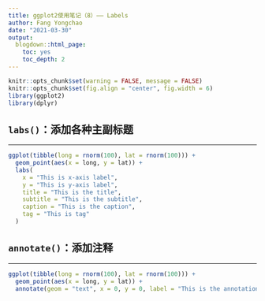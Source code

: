```yaml
---
title: ggplot2使用笔记（8）—— Labels
author: Fang Yongchao
date: "2021-03-30"
output:
  blogdown::html_page:
    toc: yes
    toc_depth: 2
---
```


```r
knitr::opts_chunk$set(warning = FALSE, message = FALSE)
knitr::opts_chunk$set(fig.align = "center", fig.width = 6)
library(ggplot2)
library(dplyr)
```


## `labs()`：添加各种主副标题

--------------------------

```r
ggplot(tibble(long = rnorm(100), lat = rnorm(100))) + 
  geom_point(aes(x = long, y = lat)) +
  labs(
    x = "This is x-axis label", 
    y = "This is y-axis label",
    title = "This is the title",
    subtitle = "This is the subtitle",
    caption = "This is the caption",
    tag = "This is tag"
  )
```

## `annotate()`：添加注释

-------------------------

```r
ggplot(tibble(long = rnorm(100), lat = rnorm(100))) + 
  geom_point(aes(x = long, y = lat)) +
  annotate(geom = "text", x = 0, y = 0, label = "This is the annotation", color = "blue")
```
